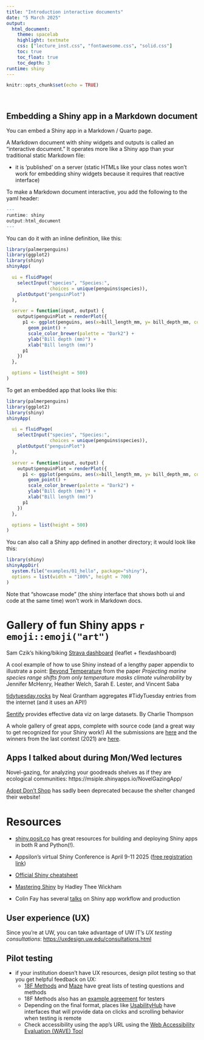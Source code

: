```yaml
---
title: "Introduction interactive documents"
date: "5 March 2025"
output:
  html_document:
    theme: spacelab
    highlight: textmate
    css: ["lecture_inst.css", "fontawesome.css", "solid.css"]
    toc: true
    toc_float: true
    toc_depth: 3
runtime: shiny
---
```


```r
knitr::opts_chunk$set(echo = TRUE)
```

<br>



## Embedding a Shiny app in a Markdown document

You can embed a Shiny app in a Markdown / Quarto page. 

A Markdown document with shiny widgets and outputs is called an "interactive document." It operates more like a Shiny app than your traditional static Markdown file:

- it is 'published' on a server (static HTMLs like your class notes won't work for embedding shiny widgets because it requires that reactive interface)

To make a Markdown document interactive, you add the following to the yaml header:

```r
---
runtime: shiny
output:html_document
---
```


You can do it with an inline definition, like this:

```r
library(palmerpenguins)
library(ggplot2)
library(shiny)
shinyApp(

  ui = fluidPage(
    selectInput("species", "Species:",
                choices = unique(penguins$species)),
    plotOutput("penguinPlot")
  ),

  server = function(input, output) {
    output$penguinPlot = renderPlot({
      p1 <- ggplot(penguins, aes(x=bill_length_mm, y= bill_depth_mm, color = species)) +
        geom_point() +
        scale_color_brewer(palette = "Dark2") +
        ylab("Bill depth (mm)") +
        xlab("Bill length (mm)")
      p1
    })
  },

  options = list(height = 500)
)
```

To get an embedded app that looks like this:
```r
library(palmerpenguins)
library(ggplot2)
library(shiny)
shinyApp(

  ui = fluidPage(
    selectInput("species", "Species:",
                choices = unique(penguins$species)),
    plotOutput("penguinPlot")
  ),

  server = function(input, output) {
    output$penguinPlot = renderPlot({
      p1 <- ggplot(penguins, aes(x=bill_length_mm, y= bill_depth_mm, color = species)) +
        geom_point() +
        scale_color_brewer(palette = "Dark2") +
        ylab("Bill depth (mm)") +
        xlab("Bill length (mm)")
      p1
    })
  },

  options = list(height = 500)
)
```

You can also call a Shiny app defined in another directory; it would look like this:

```r
library(shiny)
shinyAppDir(
  system.file("examples/01_hello", package="shiny"),
  options = list(width = "100%", height = 700)
)
```

Note that "showcase mode" (the shiny interface that shows both ui and code at the same time) won't work in Markdown docs.

# Gallery of fun Shiny apps `r emoji::emoji("art")`

Sam Czik's hiking/biking [Strava dashboard](https://samanthacsik.shinyapps.io/strava_dashboard/) (leaflet + flexdashboard)

A cool example of how to use Shiny instead of a lengthy paper appendix to illustrate a point: [Beyond Temperature](https://heatherwelch.shinyapps.io/beyond_temperature/) from the paper *Projecting marine species range shifts from only temperature masks climate vulnerability* by Jennifer McHenry, Heather Welch, Sarah E. Lester, and Vincent Saba

[tidytuesday.rocks](https://nsgrantham.shinyapps.io/tidytuesdayrocks/) by Neal Grantham aggregates #TidyTuesday entries from the internet (and it uses an API!) 

[Sentify](https://rcharlie.shinyapps.io/sentify/) provides effective data viz on large datasets. By Charlie Thompson

A whole gallery of great apps, complete with source code (and a great way to get recognized for your Shiny work!) All the submissions are [here](https://community.rstudio.com/c/shiny/shiny-contest/30) and the winners from the last contest (2021) are [here](https://posit.co/blog/winners-of-the-3rd-annual-shiny-contest/).

## Apps I talked about during Mon/Wed lectures

Novel-gazing, for analyzing your goodreads shelves as if they are ecological communities: https://msiple.shinyapps.io/NovelGazingApp/

[Adopt Don't Shop](https://forum.posit.co/t/adopt-dont-shop-2020-shiny-contest-submission/59166) has sadly been deprecated because the shelter changed their website!

# Resources

- [shiny.posit.co](https://shiny.posit.co/) has great resources for building and deploying Shiny apps in both R and Python(!). 

- Appsilon's virtual Shiny Conference is April 9-11 2025 ([free registration link](https://www.shinyconf.com/))

- [Official Shiny cheatsheet](https://shiny.posit.co/r/articles/start/cheatsheet/)

- [Mastering Shiny](https://mastering-shiny.org/) by Hadley Thee Wickham 

- Colin Fay has several [talks](https://colinfay.me/talks-publications/) on Shiny app workflow and production

## User experience (UX)

Since you're at UW, you can take advantage of UW IT's *UX testing consultations*: [https://uxdesign.uw.edu/consultations.html](https://uxdesign.uw.edu/consultations.html)


## Pilot testing

- if your institution doesn't have UX resources, design pilot testing so that you get helpful feedback on UX:
  - [18F Methods](https://methods.18f.gov/validate/) and [Maze](https://maze.design/guides/usability-testing/questions/) have great lists of testing questions and methods
  - 18F Methods also has an [example agreement](https://methods.18f.gov/participant-agreement/) for testers
  - Depending on the final format, places like  [UsabilityHub](https://usabilityhub.com/) have interfaces that will provide data on clicks and scrolling behavior when testing is remote
  - Check accessibility using the app's URL using the [Web Accessibility Evaluation (WAVE) Tool](https://wave.webaim.org/)